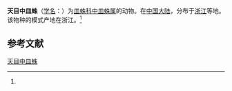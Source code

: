 {{Speciesbox
| name = 天目中皿蛛
| status = 
| status_system = 
| image = 
| genus = Centromerus
| species = tianmushanus
| authority = (Chen et Song, 1987)<ref name='id13211'>{{cite web| url =http://www.bioinfo.cn/db05/BjdwSpecies.php?action=view&id=13211| title =天目中皿蛛| work =《中国动物物种编目数据库》| publisher =中国科学院微生物研究所| author =中国科学院动物研究所| accessdate =2009-04-28| deadurl =yes| archiveurl =https://web.archive.org/web/20160305030516/http://www.bioinfo.cn/db05/BjdwSpecies.php?action=view&id=13211| archivedate =2016-03-05}}</ref>
}}

'''天目中皿蛛'''（[[学名|学名]]：{{lang|la|''Centromerus tianmushanus''}}）为[[皿蛛科|皿蛛科]][[中皿蛛属|中皿蛛属]]的动物。在[[中国大陆|中国大陆]]，分布于[[浙江|浙江]]等地。该物种的模式产地在浙江。<ref name='id13211'/>

== 参考文献 ==
{{reflist}}

{{Wikispecies|Centromerus tianmushanus}}

[[Category:中皿蛛属|天目中皿蛛]]


{{蜘蛛小作品}}
